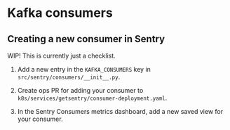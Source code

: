 # Kafka consumers

## Creating a new consumer in Sentry

WIP! This is currently just a checklist.

1. Add a new entry in the `KAFKA_CONSUMERS` key in
   `src/sentry/consumers/__init__.py`.

2. Create ops PR for adding your consumer to
   `k8s/services/getsentry/consumer-deployment.yaml`.

3. In the Sentry Consumers metrics dashboard, add a new saved view for your
   consumer.
